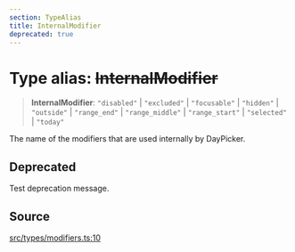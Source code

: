 ```yaml
---
section: TypeAlias
title: InternalModifier
deprecated: true
---
```


# Type alias: ~~InternalModifier~~

> **InternalModifier**: `"disabled"` \| `"excluded"` \| `"focusable"` \| `"hidden"` \| `"outside"` \| `"range_end"` \| `"range_middle"` \| `"range_start"` \| `"selected"` \| `"today"`

The name of the modifiers that are used internally by DayPicker.

## Deprecated

Test deprecation message.

## Source

[src/types/modifiers.ts:10](https://github.com/gpbl/react-day-picker/blob/45cca307e/src/types/modifiers.ts#L10)
